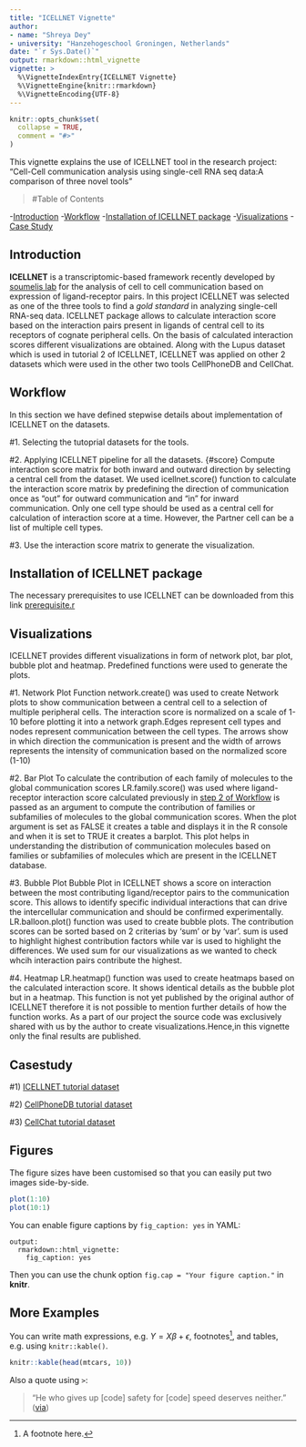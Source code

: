 ```yaml
---
title: "ICELLNET Vignette"
author:
- name: "Shreya Dey"
- university: "Hanzehogeschool Groningen, Netherlands"
date: "`r Sys.Date()`"
output: rmarkdown::html_vignette
vignette: >
  %\VignetteIndexEntry{ICELLNET Vignette}
  %\VignetteEngine{knitr::rmarkdown}
  %\VignetteEncoding{UTF-8}
---
```


```r
knitr::opts_chunk$set(
  collapse = TRUE,
  comment = "#>"
)
```

This vignette explains the use of ICELLNET tool in the research project: "Cell-Cell communication analysis using single-cell RNA seq data:A comparison of three novel tools"

>#Table of Contents

-[Introduction](#introduction) 
-[Workflow](#workflow)
-[Installation of ICELLNET package](#install_ICELLNET)
-[Visualizations](#visualization)
-[Case Study](#casestudy)


## Introduction {#introduction}
**ICELLNET** is a transcriptomic-based framework recently developed by [soumelis lab](https://github.com/soumelis-lab) for the analysis of cell to cell communication based on expression of ligand-receptor pairs. In this project ICELLNET was selected as one of the three tools to find a *gold standard* in analyzing single-cell RNA-seq data. ICELLNET package allows to calculate interaction score based on the interaction pairs present in ligands of central cell to its receptors of cognate peripheral cells. On the basis of calculated interaction scores different visualizations are obtained. Along with the Lupus dataset which is used in tutorial 2 of ICELLNET, ICELLNET was applied on other 2 datasets which were used in the other two tools CellPhoneDB and CellChat.


## Workflow {#workflow}
In this section we have defined stepwise details about implementation of ICELLNET on the datasets.

#1. Selecting the tutoprial datasets for the tools.

#2. Applying ICELLNET pipeline for all the datasets. {#score}
Compute interaction score matrix for both inward and outward direction by selecting a central cell from the dataset. We used icellnet.score() function to calculate the interaction score matrix by predefining the direction of communication once as "out" for outward communication and "in" for inward communication.
Only one cell type should be used as a central cell for calculation of interaction score at a time. However, the Partner cell can be a list of multiple cell types. 

#3. Use the interaction score matrix to generate the visualization. 


## Installation of ICELLNET package {#install_ICELLNET}
The necessary prerequisites to use ICELLNET can be downloaded from this link [prerequisite.r](https://github.com/madelarambelje/Cell_Cell/blob/shreya/prerequisite.r)


## Visualizations {#visualization}
ICELLNET provides different visualizations in form of network plot, bar plot, bubble plot and heatmap.
Predefined functions were used to generate the plots.

#1. Network Plot
Function network.create() was used to create Network plots to show communication between a central cell to a selection of multiple peripheral cells. The interaction score is normalized on a scale of 1-10 before plotting it into a network graph.Edges represent cell types and nodes represent communication between the cell types. The arrows show in which direction the communication is present and the width of arrows represents the intensity of communication based on the normalized score (1-10)


#2. Bar Plot
To calculate the contribution of each family of molecules to the global communication scores LR.family.score() was used where ligand-receptor interaction score calculated previously in [step 2 of Workflow](#score) is passed as an argument to compute the contribution of families or subfamilies of molecules to the global communication scores. When the plot argument is set as FALSE it creates a table and displays it in the R console and when it is set to TRUE it creates a barplot. This plot helps in understanding the distribution of communication molecules based on families or subfamilies of molecules which are present in the ICELLNET database.

#3. Bubble Plot
Bubble Plot in ICELLNET shows a score on interaction between the most contributing ligand/receptor pairs to the communication score. This allows to identify specific individual interactions that can drive the intercellular communication and should be confirmed experimentally. LR.balloon.plot() function was used to create bubble plots. The contribution scores can be sorted based on 2 criterias by 'sum' or by 'var'. sum is used to highlight highest contribution factors while var is used to highlight the differences. We used sum for our visualizations as we wanted to check whcih interaction pairs contribute the highest.

#4. Heatmap
LR.heatmap() function was used to create heatmaps based on the calculated interaction score. It shows identical details as the bubble plot but in a heatmap. This function is not yet published by the original author of ICELLNET therefore it is not possible to mention further details of how the function works. As a part of our project the source code was exclusively shared with us by the author to create visualizations.Hence,in this vignette only the final results are published.  

## Casestudy {#casestudy}

#1) [ICELLNET tutorial dataset]()

#2) [CellPhoneDB tutorial dataset]()

#3) [CellChat tutorial dataset]()



## Figures

The figure sizes have been customised so that you can easily put two images side-by-side. 

```r
plot(1:10)
plot(10:1)
```

You can enable figure captions by `fig_caption: yes` in YAML:

    output:
      rmarkdown::html_vignette:
        fig_caption: yes

Then you can use the chunk option `fig.cap = "Your figure caption."` in **knitr**.

## More Examples

You can write math expressions, e.g. $Y = X\beta + \epsilon$, footnotes^[A footnote here.], and tables, e.g. using `knitr::kable()`.

```r
knitr::kable(head(mtcars, 10))
```

Also a quote using `>`:

> "He who gives up [code] safety for [code] speed deserves neither."
([via](https://twitter.com/hadleywickham/status/504368538874703872))
